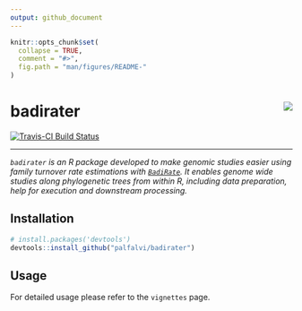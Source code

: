 ```yaml
---
output: github_document
---
```


<!-- README.md is generated from README.Rmd. Please edit that file -->

```r
knitr::opts_chunk$set(
  collapse = TRUE,
  comment = "#>",
  fig.path = "man/figures/README-"
)
```


# badirater <img src="man/figures/logo.png" align="right" />


[![Travis-CI Build Status](https://travis-ci.org/palfalvi/badirater.svg?branch=master)](https://travis-ci.org/palfalvi/badirater)

***

*`badirater` is an R package developed to make genomic studies easier using family turnover rate estimations with [`BadiRate`](http://www.ub.edu/softevol/badirate/). It enables genome wide studies along phylogenetic trees from within R, including data preparation, help for execution and downstream processing.*


## Installation

```r
# install.packages('devtools')
devtools::install_github("palfalvi/badirater")
```

## Usage

For detailed usage please refer to the `vignettes` page. 
